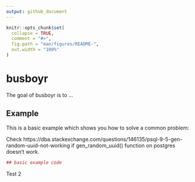 ```yaml
---
output: github_document
---
```


<!-- README.md is generated from README.Rmd. Please edit that file -->

```r
knitr::opts_chunk$set(
  collapse = TRUE,
  comment = "#>",
  fig.path = "man/figures/README-",
  out.width = "100%"
)
```
# busboyr

The goal of busboyr is to ...

## Example

This is a basic example which shows you how to solve a common problem:

Check https://dba.stackexchange.com/questions/146135/psql-9-5-gen-random-uuid-not-working if gen_random_uuid() function on postgres doesn't work.

```r
## basic example code
```

Test 2
